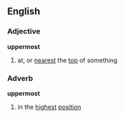 ==English==
===Adjective===
'''uppermost'''
# at, or [[nearest]] the [[top]] of something
===Adverb===
'''uppermost'''
# in the [[highest]] [[position]]